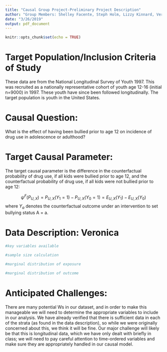 ```yaml
---
title: "Causal Group Project-Preliminary Project Description"
author: "Group Members: Shelley Facente, Steph Holm, Lizzy Kinnard, Veronica Pear"
date: "3/26/2019"
output: pdf_document
---
```


```r
knitr::opts_chunk$set(echo = TRUE)
```

# Target Population/Inclusion Criteria of Study 
These data are from the National Longitudinal Survey of Youth 1997. This was recruited as a nationally representative cohort of youth age 12-16 (initial n=9000) in 1997. These youth have since been followed longitudinally. The target population is youth in the United States.

# Causal Question:

What is the effect of having been bullied prior to age 12 on incidence of drug use in adolescence or adulthood?

# Target Causal Parameter:

The target causal parameter is the difference in the counterfactual probability of drug use, if all kids were bullied prior to age 12, and the counterfactual probability of drug use, if all kids were not bullied prior to age 12:

$$
\psi^F (P_{U,X}) = P_{U,X} (Y_1 = 1) - P_{{U,X}}(Y_0=1) = E_{U,X}(Y_1) - E_{U,X}(Y_0)
$$
where $Y_a$ denotes the counterfactual outcome under an intervention to set bullying status A = a.


# Data Description: Veronica

```r
#key variables available

#sample size calculation

#marginal distribution of exposure

#marginal distribution of outcome
```


# Anticipated Challenges:

There are many potential Ws in our dataset, and in order to make this manageable we will need to determine the appropriate variables to include in our analysis. We have already verified that there is sufficient data in each of the strata (as found in the data description), so while we were originally concerned about this, we think it will be fine. Our major challenge will likely be that this is longitudinal data, which we have only dealt with briefly in class; we will need to pay careful attention to time-ordered variables and make sure they are appropriately handled in our causal model. 